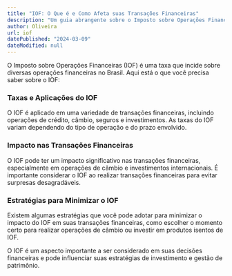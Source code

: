 ```yaml
---
title: "IOF: O Que é e Como Afeta suas Transações Financeiras"
description: "Um guia abrangente sobre o Imposto sobre Operações Financeiras (IOF), explicando suas taxas, aplicações e impacto nas transações financeiras."
author: Oliveira
url: iof
datePublished: "2024-03-09"
dateModified: null
---
```


O Imposto sobre Operações Financeiras (IOF) é uma taxa que incide sobre diversas operações financeiras no Brasil. Aqui está o que você precisa saber sobre o IOF:

### Taxas e Aplicações do IOF

O IOF é aplicado em uma variedade de transações financeiras, incluindo operações de crédito, câmbio, seguros e investimentos. As taxas do IOF variam dependendo do tipo de operação e do prazo envolvido.

### Impacto nas Transações Financeiras

O IOF pode ter um impacto significativo nas transações financeiras, especialmente em operações de câmbio e investimentos internacionais. É importante considerar o IOF ao realizar transações financeiras para evitar surpresas desagradáveis.

### Estratégias para Minimizar o IOF

Existem algumas estratégias que você pode adotar para minimizar o impacto do IOF em suas transações financeiras, como escolher o momento certo para realizar operações de câmbio ou investir em produtos isentos de IOF.

O IOF é um aspecto importante a ser considerado em suas decisões financeiras e pode influenciar suas estratégias de investimento e gestão de patrimônio.
